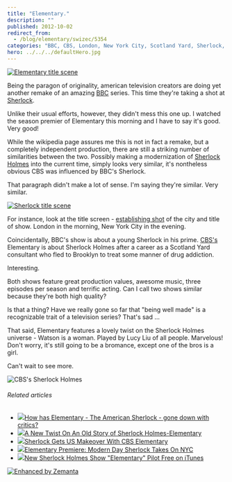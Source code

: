 ```yaml
---
title: "Elementary."
description: ""
published: 2012-10-02
redirect_from:
  - /blog/elementary/swizec/5354
categories: "BBC, CBS, London, New York City, Scotland Yard, Sherlock, Sherlock Holmes, Uncategorized"
hero: ../../../defaultHero.jpg
---
```


[![Elementary title scene](https://swizec.com/blog/wp-content/uploads/2012/10/elementary-title-scene-1024x576.png "Elementary title scene")](http://swizec.com/blog/wp-content/uploads/2012/10/elementary-title-scene.png)

Being the paragon of originality, american television creators are doing yet another remake of an amazing [BBC](http://www.bbc.co.uk/ "BBC") series. This time they're taking a shot at [Sherlock](http://en.wikipedia.org/wiki/Sherlock_%28TV_series%29 "Sherlock (TV series)").

Unlike their usual efforts, however, they didn't mess this one up. I watched the season premier of Elementary this morning and I have to say it's good. Very good!

While the wikipedia page assures me this is not in fact a remake, but a completely independent production, there are still a striking number of similarities between the two. Possibly making a modernization of [Sherlock Holmes](http://en.wikipedia.org/wiki/Sherlock_Holmes "Sherlock Holmes") into the current time, simply looks very similar, it's nontheless obvious CBS was influenced by BBC's Sherlock.

That paragraph didn't make a lot of sense. I'm saying they're similar. Very similar.

[![Sherlock title scene](https://swizec.com/blog/wp-content/uploads/2012/10/sherlock-title-scene-1024x577.png "Sherlock title scene")](http://swizec.com/blog/wp-content/uploads/2012/10/sherlock-title-scene.png)

For instance, look at the title screen - [establishing shot](http://en.wikipedia.org/wiki/Establishing_shot "Establishing shot") of the city and title of show. London in the morning, New York City in the evening.

Coincidentally, BBC's show is about a young Sherlock in his prime. [CBS's](http://www.cbs.com/ "CBS") Elementary is about Sherlock Holmes after a career as a Scotland Yard consultant who fled to Brooklyn to treat some manner of drug addiction.

Interesting.

Both shows feature great production values, awesome music, three episodes per season and terrific acting. Can I call two shows similar because they're both high quality?

Is that a thing? Have we really gone so far that "being well made" is a recognizable trait of a television series? That's sad ...

That said, Elementary features a lovely twist on the Sherlock Holmes universe - Watson is a woman. Played by Lucy Liu of all people. Marvelous! Don't worry, it's still going to be a bromance, except one of the bros is a girl.

Can't wait to see more.

![CBS's Sherlock Holmes](https://swizec.com/blog/wp-content/uploads/2012/10/cbs-sherlock-holmes-1024x583.png "CBS's Sherlock Holmes")

###### Related articles

- [![](https://i.zemanta.com/noimg_67_80_80.jpg)](http://www.contactmusic.com/news/how-has-elementary-the-american-sherlock-gone-down-with-critics_3302739)[How has Elementary - The American Sherlock - gone down with critics?](http://www.contactmusic.com/news/how-has-elementary-the-american-sherlock-gone-down-with-critics_3302739)
- [![](https://i.zemanta.com/114676614_80_80.jpg)](http://brouhaha-access.com/2012/09/26/a-new-twist-on-an-old-story-of-sherlock-holmes-elementary/)[A New Twist On An Old Story of Sherlock Holmes-Elementary](http://brouhaha-access.com/2012/09/26/a-new-twist-on-an-old-story-of-sherlock-holmes-elementary/)
- [![](https://i.zemanta.com/108782354_80_80.jpg)](http://blog.films.ie/2012/08/sherlock-gets-us-makeover-with-cbs-elementary.html)[Sherlock Gets US Makeover With CBS Elementary](http://blog.films.ie/2012/08/sherlock-gets-us-makeover-with-cbs-elementary.html)
- [![](https://i.zemanta.com/noimg_12_80_80.jpg)](http://www.rr.com/tv/topic/article/rr/51528047/75608447/Elementary_Premiere_Modern_Day_Sherlock_Takes_On)[Elementary Premiere: Modern Day Sherlock Takes On NYC](http://www.rr.com/tv/topic/article/rr/51528047/75608447/Elementary_Premiere_Modern_Day_Sherlock_Takes_On)
- [![](https://i.zemanta.com/115208896_80_80.jpg)](http://www.geardiary.com/2012/09/28/new-sherlock-holmes-show-elementary-pilot-free-on-itunes/)[New Sherlock Holmes Show "Elementary" Pilot Free on iTunes](http://www.geardiary.com/2012/09/28/new-sherlock-holmes-show-elementary-pilot-free-on-itunes/)

[![Enhanced by Zemanta](https://img.zemanta.com/zemified_e.png?x-id=88451305-aecb-423c-a3f2-f77d25b184fe)](http://www.zemanta.com/?px "Enhanced by Zemanta")
